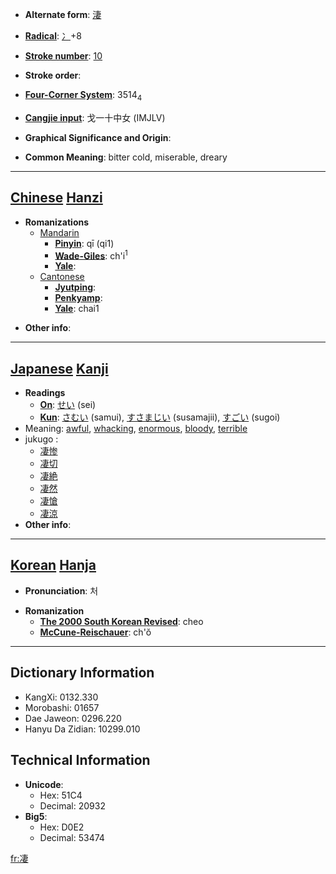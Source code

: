 * '''Alternate form''': [[淒]]

* '''[[Wiktionary:Chinese radical index| Radical]]''': [[Wiktionary:Chinese radical index 冫|冫]]+8

* '''[[Wiktionary:Chinese total strokes index|Stroke number]]''': [[Wiktionary:Chinese total strokes index 10|10]]

* '''Stroke order''': 

* '''[[Wiktionary:Chinese four corner index|Four-Corner System]]''': 3514<sub>4</sub>

* '''[[Wiktionary:Chinese Cangjie index|Cangjie input]]''': 戈一十中女 (IMJLV)

* '''Graphical Significance and Origin''': 

* '''Common Meaning''': bitter cold, miserable, dreary

----

== [[Chinese]] [[Hanzi]] ==

* '''Romanizations'''
** [[Mandarin]]
*** '''[[Pinyin]]''': qī (qi1)
*** '''[[Wade-Giles]]''': ch'i<sup>1</sup>
*** '''[[Yale]]''': 
**[[Cantonese]]
***'''[[Jyutping]]''':
***'''[[Penkyamp]]''': 
***'''[[Yale]]''': chai1

* '''Other info''': 

----

== [[Japanese]] [[Kanji]] ==

* '''Readings'''
** '''[[On]]''': [[せい]] (sei)
** '''[[Kun]]''': [[さむい]] (samui), [[すさまじい]] (susamajii), [[すごい]] (sugoi)
*Meaning: [[awful]], [[whacking]], [[enormous]], [[bloody]], [[terrible]]
*jukugo<!--熟語 in English?-->:
**[[凄惨]]
**[[凄切]]
**[[凄絶]]
**[[凄然]]
**[[凄愴]]
**[[凄涼]]
* '''Other info''':  

----

== [[Korean]] [[Hanja]] ==

* '''Pronunciation''': 처

* '''Romanization'''
** '''[[The 2000 South Korean Revised Romanization|The 2000 South Korean Revised]]''': cheo
** '''[[McCune-Reischauer]]''': ch'ŏ

----

== Dictionary Information ==

* KangXi: 0132.330
* Morobashi: 01657
* Dae Jaweon: 0296.220
* Hanyu Da Zidian: 10299.010

== Technical Information ==

* '''Unicode''':
** Hex: 51C4
** Decimal: 20932
* '''Big5''':
** Hex: D0E2
** Decimal: 53474

[[fr:凄]]
